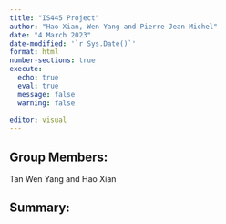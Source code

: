 ```yaml
---
title: "IS445 Project"
author: "Hao Xian, Wen Yang and Pierre Jean Michel"
date: "4 March 2023"
date-modified: '`r Sys.Date()`'
format: html
number-sections: true
execute: 
  echo: true
  eval: true
  message: false
  warning: false
  
editor: visual
---
```


## Group Members:

Tan Wen Yang and Hao Xian

## Summary:
